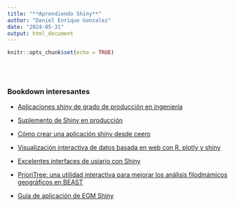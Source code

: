 ```yaml
---
title: "**Aprendiendo Shiny**"
author: "Daniel Enrique Gonzalez"
date: "2024-05-31"
output: html_document
---
```


```r
knitr::opts_chunk$set(echo = TRUE)
```

<br/><br/>

### **Bookdown interesantes**


* [Aplicaciones shiny de grado de producción en ingeniería](https://engineering-shiny.org/index.html)

* [Suplemento de Shiny en producción](https://kellobri.github.io/shiny-prod-book/)

* [Cómo crear una aplicación shiny desde ceero](https://bookdown.org/hadrien/how_to_build_a_shiny_app_from_scratch/)

* [Visualización interactiva de datos basada en web con R, plotly y shiny](https://plotly-r.com/)

* [Excelentes interfaces de usiario con Shiny](https://unleash-shiny.rinterface.com/)

* [PrioriTree: una utilidad interactiva para mejorar los análisis filodinámicos geográficos en BEAST](https://bookdown.org/jsigao/prioritree_manual/#overview)

* [Guía de aplicación de EGM Shiny](https://bookdown.org/wjdtkddud555/egm_shiny_application/)

